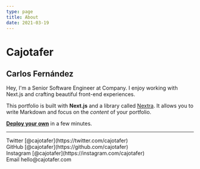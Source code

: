 ```yaml
---
type: page
title: About
date: 2021-03-19
---
```


# Cajotafer

## Carlos Fernández

Hey, I'm a Senior Software Engineer at Company. I enjoy working with Next.js and crafting beautiful front-end experiences.

This portfolio is built with **Next.js** and a library called [Nextra](https://nextra.vercel.app/). It allows you to write Markdown and focus on the _content_ of your portfolio.

[**Deploy your own**](https://vercel.com/new/git/external?repository-url=https://github.com/vercel-solutions/nextjs-portfolio-starter&project-name=portfolio&repository-name=portfolio) in a few minutes.

---

<div>
  Twitter [@cajotafer](https://twitter.com/cajotafer)
  <br />
  GitHub [@cajotafer](https://github.com/cajotafer)
  <br />
  Instagram [@cajotafer](https://instagram.com/cajotafer)
  <br />
  Email hello@cajotafer.com
</div>
